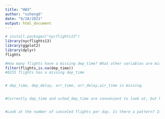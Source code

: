 ```yaml
---
title: "HW3"
author: "ssheng6"
date: "9/28/2021"
output: html_document
---
```


```r
# install.packages("nycflights13")
library(nycflights13)
library(ggplot2)
library(dplyr)
flights

#How many flights have a missing dep_time? What other variables are missing? What might these rows represent?
filter(flights,is.na(dep_time)) 
#8255 flights has a missing dep_time 


# dep_time, dep_delay, arr_time, arr_delay,air_time is missing. 


#Currently dep_time and sched_dep_time are convenient to look at, but hard to compute with because they’re not really continuous numbers. Convert them to a more convenient representation of number of minutes since midnight.


#Look at the number of canceled flights per day. Is there a pattern? Is the proportion of canceled flights related to the average delay? Use multiple dyplr operations, all on one line, concluding with ggplot(aes(x= ,y=)) + geom_point()



```
